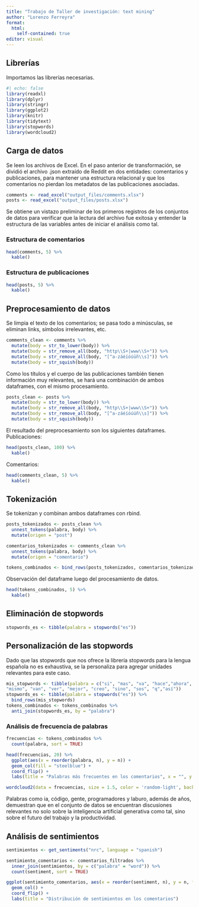 ```yaml
---
title: "Trabajo de Taller de investigación: text mining"
author: "Lorenzo Ferreyra"
format: 
  html:
    self-contained: true
editor: visual
---
```


## Librerías

Importamos las librerías necesarias.

```r
#| echo: false
library(readxl)
library(dplyr)
library(stringr)
library(ggplot2)
library(knitr)
library(tidytext)
library(stopwords)
library(wordcloud2)
```

## Carga de datos

Se leen los archivos de Excel. En el paso anterior de transformación, se dividió el archivo .json extraído de Reddit en dos entidades: comentarios y publicaciones, para mantener una estructura relacional y que los comentarios no pierdan los metadatos de las publicaciones asociadas.

```r
comments <- read_excel("output_files/comments.xlsx")
posts <- read_excel("output_files/posts.xlsx")
```

Se obtiene un vistazo preliminar de los primeros registros de los conjuntos de datos para verificar que la lectura del archivo fue exitosa y entender la estructura de las variables antes de iniciar el análisis como tal.

### Estructura de comentarios

```r
head(comments, 5) %>% 
  kable()
```

### Estructura de publicaciones

```r
head(posts, 5) %>% 
  kable()
```

## Preprocesamiento de datos

Se limpia el texto de los comentarios; se pasa todo a minúsculas, se eliminan links, símbolos irrelevantes, etc.

```r
comments_clean <- comments %>%
  mutate(body = str_to_lower(body)) %>%
  mutate(body = str_remove_all(body, "http\\S+|www\\S+")) %>%
  mutate(body = str_remove_all(body, "[^a-záéíóúüñ\\s]")) %>%
  mutate(body = str_squish(body))
```

Como los títulos y el cuerpo de las publicaciones también tienen información muy relevantes, se hará una combinación de ambos dataframes, con el mismo procesamiento.

```r
posts_clean <- posts %>%
  mutate(body = str_to_lower(body)) %>%
  mutate(body = str_remove_all(body, "http\\S+|www\\S+")) %>%
  mutate(body = str_remove_all(body, "[^a-záéíóúüñ\\s]")) %>%
  mutate(body = str_squish(body))

```

El resultado del preprocesamiento son los siguientes dataframes. Publicaciones:

```r
head(posts_clean, 100) %>% 
  kable()
```

Comentarios:

```r
head(comments_clean, 5) %>% 
  kable()
```

## Tokenización

Se tokenizan y combinan ambos dataframes con rbind.

```r
posts_tokenizados <- posts_clean %>%
  unnest_tokens(palabra, body) %>%
  mutate(origen = "post")

comentarios_tokenizados <- comments_clean %>%
  unnest_tokens(palabra, body) %>%
  mutate(origen = "comentario")

tokens_combinados <- bind_rows(posts_tokenizados, comentarios_tokenizados)
```

Observación del dataframe luego del procesamiento de datos.

```r
head(tokens_combinados, 5) %>% 
  kable()
```

## Eliminación de stopwords

```r

stopwords_es <- tibble(palabra = stopwords("es"))
```

## Personalización de las stopwords

Dado que las stopwords que nos ofrece la librería stopwords para la lengua española no es exhaustiva, se la personaliza para agregar unidades relevantes para este caso.

```r
mis_stopwords <- tibble(palabra = c("si", "mas", "va", "hace","ahora", "trabajo", "puede", "tener", "menos", "solo", "vos",
"mismo", "van", "ver", "mejor", "creo", "sino", "sos", "q","así"))
stopwords_es <- tibble(palabra = stopwords("es")) %>%
  bind_rows(mis_stopwords)
tokens_combinados <- tokens_combinados %>%
  anti_join(stopwords_es, by = "palabra")
```

### Análisis de frecuencia de palabras

```r
frecuencias <- tokens_combinados %>%
  count(palabra, sort = TRUE)

head(frecuencias, 20) %>%
  ggplot(aes(x = reorder(palabra, n), y = n)) +
  geom_col(fill = "steelblue") +
  coord_flip() +
  labs(title = "Palabras más frecuentes en los comentarios", x = "", y = "Frecuencia")

```

```r
wordcloud2(data = frecuencias, size = 1.5, color = 'random-light', backgroundColor = "black")

```

Palabras como ia, código, gente, programadores y laburo, además de años, demuestran que en el conjunto de datos se encuentran discusiones relevantes no solo sobre la inteligencia artificial generativa como tal, sino sobre el futuro del trabajo y la productividad.

## Análisis de sentimientos

```r
sentimientos <- get_sentiments("nrc", language = "spanish")

sentimiento_comentarios <- comentarios_filtrados %>%
  inner_join(sentimientos, by = c("palabra" = "word")) %>%
  count(sentiment, sort = TRUE)

ggplot(sentimiento_comentarios, aes(x = reorder(sentiment, n), y = n, fill = sentiment)) +
  geom_col() +
  coord_flip() +
  labs(title = "Distribución de sentimientos en los comentarios")

```
